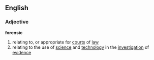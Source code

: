 ==English==
===Adjective===
'''forensic'''
# relating to, or appropriate for [[court]]s of [[law]]
# relating to the use of [[science]] and [[technology]] in the [[investigation]] of [[evidence]]